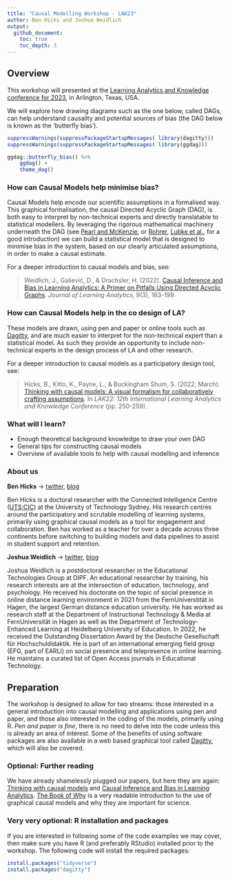 ```yaml
---
title: "Causal Modelling Workshop - LAK23"
author: Ben Hicks and Joshua Weidlich
output:
  github_document:
    toc: true
    toc_depth: 3
---
```


## Overview

This workshop will presented at the [Learning Analytics and Knowledge conference for 2023](https://www.solaresearch.org/events/lak/lak23/), in Arlington, Texas, USA.

We will explore how drawing diagrams such as the one below, called DAGs, can help understand causality and potential sources of bias (the DAG below is known as the 'butterfly bias').

``` r
suppressWarnings(suppressPackageStartupMessages( library(dagitty)))
suppressWarnings(suppressPackageStartupMessages( library(ggdag)))

ggdag::butterfly_bias() %>% 
    ggdag() +
    theme_dag()
```

### How can Causal Models help minimise bias?

Causal Models help encode our scientific assumptions in a formalised way. This graphical formalisation, the causal Directed Acyclic Graph (DAG), is both easy to interpret by non-technical experts and directly translatable to statistical modellers. By leveraging the rigorous mathematical machinery underneath the DAG (see [Pearl and McKenzie](https://www.goodreads.com/en/book/show/36204378), or [Rohrer](https://journals.sagepub.com/doi/pdf/10.1177/2515245917745629), [Lubke et al.](https://www.tandfonline.com/doi/full/10.1080/10691898.2020.1752859), for a good introduction) we can build a statistical model that is designed to minimise bias in the system, based on our clearly articulated assumptions, in order to make a causal estimate. 

For a deeper introduction to causal models and bias, see: 

> Weidlich, J., Gašević, D., & Drachsler, H. (2022). [Causal Inference and Bias in Learning Analytics: A Primer on Pitfalls Using Directed Acyclic Graphs](https://learning-analytics.info/index.php/JLA/article/view/7577). *Journal of Learning Analytics*, 9(3), 183-199.


### How can Causal Models help in the co design of LA?

These models are drawn, using pen and paper or online tools such as [Dagitty](http://www.dagitty.net/), and are much easier to interpret for the non-technical expert than a statistical model. As such they provide an opportunity to include non-technical experts in the design process of LA and other research.

For a deeper introduction to causal models as a participatory design tool, see: 

> Hicks, B., Kitto, K., Payne, L., & Buckingham Shum, S. (2022, March). [Thinking with causal models: A visual formalism for collaboratively crafting assumptions](https://dl.acm.org/doi/abs/10.1145/3506860.3506899). In *LAK22: 12th International Learning Analytics and Knowledge Conference* (pp. 250-259).

### What will I learn?

* Enough theoretical background knowledge to draw your own DAG
* General tips for constructing causal models
* Overview of available tools to help with causal modelling and inference

### About us

**Ben Hicks** $\rightarrow$ [twitter](https://twitter.com/benimbenix), [blog](https://koanmathematics.wordpress.com/)

Ben Hicks is a doctoral researcher with the Connected Intelligence Centre ([UTS:CIC](https://cic.uts.edu.au/)) at the University of Technology Sydney. His research centres around the participatory and scrutable modelling of learning systems, primarily using graphical causal models as a tool for engagement and collaboration. Ben has worked as a teacher for over a decade across three continents before switching to building models and data pipelines to assist in student support and retention. 

**Joshua Weidlich** $\rightarrow$ [twitter](@hassenrueb), [blog](https://joshuaweidlich.wordpress.com/)

Joshua Weidlich is a postdoctoral researcher in the Educational Technologies Group at DIPF. An educational researcher by training, his research interests are at the intersection of education, technology, and psychology. He received his doctorate on the topic of social presence in online distance learning environment in 2021 from the FernUniverstität in Hagen, the largest German distance education university. He has worked as research staff at the Department of Instructional Technology & Media at FernUniversität in Hagen as well as the Department of Technology-Enhanced Learning at Heidelberg University of Education. In 2022, he received the Outstanding Dissertation Award by the Deutsche Gesellschaft für Hochschuldidaktik. He is part of an international emerging field group (EFG, part of EARLI) on social presence and telepresence in online learning. He maintains a curated list of Open Access journals in Educational Technology.

## Preparation

The workshop is designed to allow for two streams: those interested in a general introduction into causal modelling and applications using pen and paper, and those also interested in the coding of the models, primarily using R. *Pen and paper is fine*, there is no need to delve into the code unless this is already an area of interest. Some of the benefits of using software packages are also available in a web based graphical tool called [Dagitty](http://www.dagitty.net/), which will also be covered. 

### Optional: Further reading

We have already shamelessly plugged our papers, but here they are again: [Thinking with causal models](https://dl.acm.org/doi/abs/10.1145/3506860.3506899) and [Causal Inference and Bias in Learning Analytics](https://learning-analytics.info/index.php/JLA/article/view/7577). [The Book of Why](https://www.goodreads.com/en/book/show/36204378) is a very readable introduction to the use of graphical causal models and why they are important for science. 

### Very very optional: R installation and packages

If you are interested in following some of the code examples we may cover, then make sure you have R (and preferably RStudio) installed prior to the workshop. The following code will install the required packages:

``` r
install.packages("tidyverse")
install.packages("dagitty")
```




